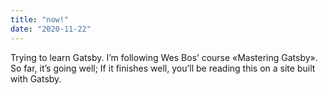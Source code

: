 ```yaml
---
title: "now!"
date: "2020-11-22"
---
```

Trying to learn Gatsby. I’m following Wes Bos’ course «Mastering Gatsby». So far, it’s going well; If it finishes well, you’ll be reading this on a site built with Gatsby. 